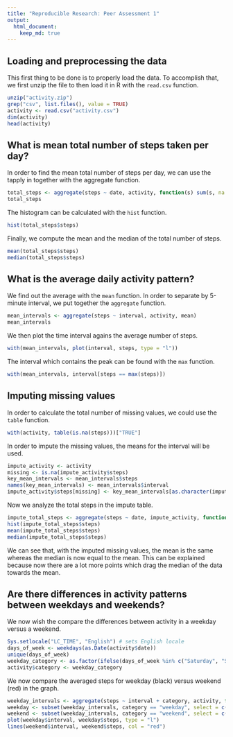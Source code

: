 ```yaml
---
title: "Reproducible Research: Peer Assessment 1"
output: 
  html_document:
    keep_md: true
---
```



## Loading and preprocessing the data

This first thing to be done is to properly load the data. To accomplish that, we first unzip the file to then load it in R with the `read.csv` function.

```r
unzip("activity.zip")
grep("csv", list.files(), value = TRUE)
activity <- read.csv("activity.csv")
dim(activity)
head(activity)
```


## What is mean total number of steps taken per day?

In order to find the mean total number of steps per day, we can use the tapply in together with the aggregate function.

```r
total_steps <- aggregate(steps ~ date, activity, function(s) sum(s, na.rm = TRUE))
total_steps
```

The histogram can be calculated with the `hist` function.

```r
hist(total_steps$steps)
```

Finally, we compute the mean and the median of the total number of steps.

```r
mean(total_steps$steps)
median(total_steps$steps)
```

## What is the average daily activity pattern?

We find out the average with the `mean` function. In order to separate by 5-minute interval, we put together the `aggregate` function.

```r
mean_intervals <- aggregate(steps ~ interval, activity, mean)
mean_intervals
```

We then plot the time interval agains the average number of steps.

```r
with(mean_intervals, plot(interval, steps, type = "l"))
```

The interval which contains the peak can be found with the `max` function.

```r
with(mean_intervals, interval[steps == max(steps)])
```

## Imputing missing values

In order to calculate the total number of missing values, we could use the `table` function.

```r
with(activity, table(is.na(steps)))["TRUE"]
```

In order to impute the missing values, the means for the interval will be used.

```r
impute_activity <- activity
missing <- is.na(impute_activity$steps)
key_mean_intervals <- mean_intervals$steps
names(key_mean_intervals) <- mean_intervals$interval
impute_activity$steps[missing] <- key_mean_intervals[as.character(impute_activity$interval[missing])]
```

Now we analyze the total steps in the impute table.

```r
impute_total_steps <- aggregate(steps ~ date, impute_activity, function(s) sum(s, na.rm = TRUE))
hist(impute_total_steps$steps)
mean(impute_total_steps$steps)
median(impute_total_steps$steps)
```

We can see that, with the imputed missing values, the mean is the same whereas the median is now equal to the mean. This can be explained because now there are a lot more points which drag the median of the data towards the mean.

## Are there differences in activity patterns between weekdays and weekends?

We now wish the compare the differences between activity in a weekday versus a weekend.

```r
Sys.setlocale("LC_TIME", "English") # sets English locale
days_of_week <- weekdays(as.Date(activity$date))
unique(days_of_week)
weekday_category <- as.factor(ifelse(days_of_week %in% c("Saturday", "Sunday"), "weekend", "weekday"))
activity$category <- weekday_category
```

We now compare the averaged steps for weekday (black) versus weekend (red) in the graph.

```r
weekday_intervals <- aggregate(steps ~ interval + category, activity, function(s) mean(s, na.rm = T))
weekday <- subset(weekday_intervals, category == "weekday", select = c("interval", "steps"))
weekend <- subset(weekday_intervals, category == "weekend", select = c("interval", "steps"))
plot(weekday$interval, weekday$steps, type = "l")
lines(weekend$interval, weekend$steps, col = "red")
```

